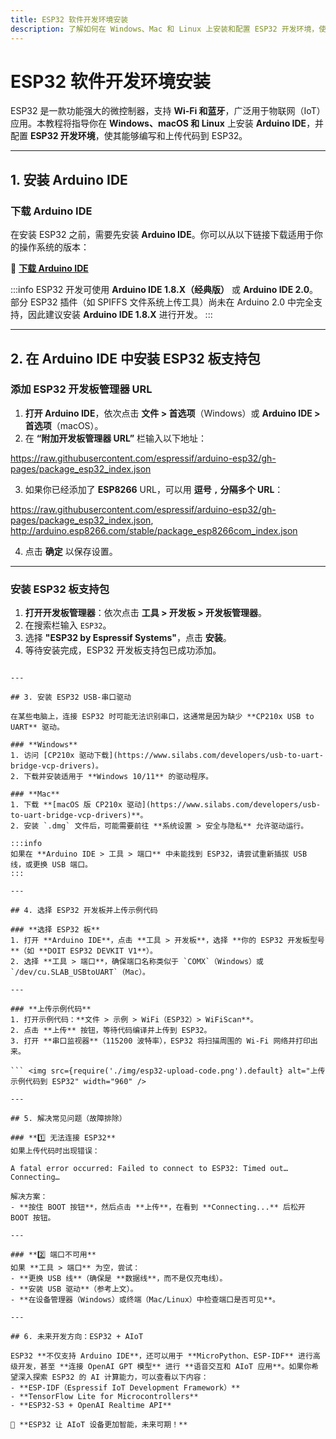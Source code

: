 ```yaml
---
title: ESP32 软件开发环境安装
description: 了解如何在 Windows、Mac 和 Linux 上安装和配置 ESP32 开发环境，使用 Arduino IDE 进行编程。
---
```


# ESP32 软件开发环境安装

ESP32 是一款功能强大的微控制器，支持 **Wi-Fi 和蓝牙**，广泛用于物联网（IoT）应用。本教程将指导你在 **Windows、macOS 和 Linux** 上安装 **Arduino IDE**，并配置 **ESP32 开发环境**，使其能够编写和上传代码到 ESP32。

---

## 1. 安装 Arduino IDE

### **下载 Arduino IDE**
在安装 ESP32 之前，需要先安装 **Arduino IDE**。你可以从以下链接下载适用于你的操作系统的版本：

🔗 **[下载 Arduino IDE](https://www.arduino.cc/en/software)**

:::info
ESP32 开发可使用 **Arduino IDE 1.8.X（经典版）** 或 **Arduino IDE 2.0**。部分 ESP32 插件（如 SPIFFS 文件系统上传工具）尚未在 Arduino 2.0 中完全支持，因此建议安装 **Arduino IDE 1.8.X** 进行开发。
:::

---

## 2. 在 Arduino IDE 中安装 ESP32 板支持包

### **添加 ESP32 开发板管理器 URL**
1. **打开 Arduino IDE**，依次点击 **文件 > 首选项**（Windows）或 **Arduino IDE > 首选项**（macOS）。
2. 在 **“附加开发板管理器 URL”** 栏输入以下地址：

https://raw.githubusercontent.com/espressif/arduino-esp32/gh-pages/package_esp32_index.json

3. 如果你已经添加了 **ESP8266** URL，可以用 **逗号 `,` 分隔多个 URL**：

https://raw.githubusercontent.com/espressif/arduino-esp32/gh-pages/package_esp32_index.json, http://arduino.esp8266.com/stable/package_esp8266com_index.json

4. 点击 **确定** 以保存设置。

---

### **安装 ESP32 板支持包**
1. **打开开发板管理器**：依次点击 **工具 > 开发板 > 开发板管理器**。
2. 在搜索栏输入 `ESP32`。
3. 选择 **"ESP32 by Espressif Systems"**，点击 **安装**。
4. 等待安装完成，ESP32 开发板支持包已成功添加。

``` <img src={require('./img/esp32-board-manager.png').default} alt="安装 ESP32 板支持包" width="960" />

---

## 3. 安装 ESP32 USB-串口驱动

在某些电脑上，连接 ESP32 时可能无法识别串口，这通常是因为缺少 **CP210x USB to UART** 驱动。

### **Windows**
1. 访问 [CP210x 驱动下载](https://www.silabs.com/developers/usb-to-uart-bridge-vcp-drivers)。
2. 下载并安装适用于 **Windows 10/11** 的驱动程序。

### **Mac**
1. 下载 **[macOS 版 CP210x 驱动](https://www.silabs.com/developers/usb-to-uart-bridge-vcp-drivers)**。
2. 安装 `.dmg` 文件后，可能需要前往 **系统设置 > 安全与隐私** 允许驱动运行。

:::info
如果在 **Arduino IDE > 工具 > 端口** 中未能找到 ESP32，请尝试重新插拔 USB 线，或更换 USB 端口。
:::

---

## 4. 选择 ESP32 开发板并上传示例代码

### **选择 ESP32 板**
1. 打开 **Arduino IDE**，点击 **工具 > 开发板**，选择 **你的 ESP32 开发板型号**（如 **DOIT ESP32 DEVKIT V1**）。
2. 选择 **工具 > 端口**，确保端口名称类似于 `COMX`（Windows）或 `/dev/cu.SLAB_USBtoUART`（Mac）。

---

### **上传示例代码**
1. 打开示例代码：**文件 > 示例 > WiFi（ESP32）> WiFiScan**。
2. 点击 **上传** 按钮，等待代码编译并上传到 ESP32。
3. 打开 **串口监视器**（115200 波特率），ESP32 将扫描周围的 Wi-Fi 网络并打印出来。

``` <img src={require('./img/esp32-upload-code.png').default} alt="上传示例代码到 ESP32" width="960" />

---

## 5. 解决常见问题（故障排除）

### **1️⃣ 无法连接 ESP32**
如果上传代码时出现错误：

A fatal error occurred: Failed to connect to ESP32: Timed out… Connecting…

解决方案：
- **按住 BOOT 按钮**，然后点击 **上传**，在看到 **Connecting...** 后松开 BOOT 按钮。

---

### **2️⃣ 端口不可用**
如果 **工具 > 端口** 为空，尝试：
- **更换 USB 线**（确保是 **数据线**，而不是仅充电线）。
- **安装 USB 驱动**（参考上文）。
- **在设备管理器（Windows）或终端（Mac/Linux）中检查端口是否可见**。

---

## 6. 未来开发方向：ESP32 + AIoT

ESP32 **不仅支持 Arduino IDE**，还可以用于 **MicroPython、ESP-IDF** 进行高级开发，甚至 **连接 OpenAI GPT 模型** 进行 **语音交互和 AIoT 应用**。如果你希望深入探索 ESP32 的 AI 计算能力，可以查看以下内容：
- **ESP-IDF（Espressif IoT Development Framework）**
- **TensorFlow Lite for Microcontrollers**
- **ESP32-S3 + OpenAI Realtime API**

🚀 **ESP32 让 AIoT 设备更加智能，未来可期！**


